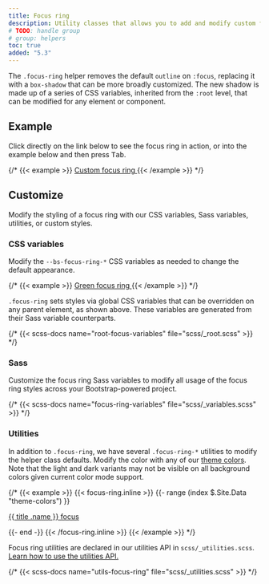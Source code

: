 ```yaml
---
title: Focus ring
description: Utility classes that allows you to add and modify custom focus ring styles to elements and components.
# TODO: handle group
# group: helpers
toc: true
added: "5.3"
---
```


The `.focus-ring` helper removes the default `outline` on `:focus`, replacing it with a `box-shadow` that can be more broadly customized. The new shadow is made up of a series of CSS variables, inherited from the `:root` level, that can be modified for any element or component.

## Example

Click directly on the link below to see the focus ring in action, or into the example below and then press <kbd>Tab</kbd>.

{/* {{< example >}}
<a href="#" class="d-inline-flex focus-ring py-1 px-2 text-decoration-none border rounded-2">
  Custom focus ring
</a>
{{< /example >}} */}

## Customize

Modify the styling of a focus ring with our CSS variables, Sass variables, utilities, or custom styles.

### CSS variables

Modify the `--bs-focus-ring-*` CSS variables as needed to change the default appearance.

{/* {{< example >}}
<a href="#" class="d-inline-flex focus-ring py-1 px-2 text-decoration-none border rounded-2" style="--bs-focus-ring-color: rgba(var(--bs-success-rgb), .25)">
  Green focus ring
</a>
{{< /example >}} */}

`.focus-ring` sets styles via global CSS variables that can be overridden on any parent element, as shown above. These variables are generated from their Sass variable counterparts.

{/* {{< scss-docs name="root-focus-variables" file="scss/_root.scss" >}} */}

### Sass

Customize the focus ring Sass variables to modify all usage of the focus ring styles across your Bootstrap-powered project.

{/* {{< scss-docs name="focus-ring-variables" file="scss/_variables.scss" >}} */}

### Utilities

In addition to `.focus-ring`, we have several `.focus-ring-*` utilities to modify the helper class defaults. Modify the color with any of our [theme colors]([[docsref:/customize/color#theme-colors]]). Note that the light and dark variants may not be visible on all background colors given current color mode support.

{/* {{< example >}}
{{< focus-ring.inline >}}
{{- range (index $.Site.Data "theme-colors") }}
<p><a href="#" class="d-inline-flex focus-ring focus-ring-{{ .name }} py-1 px-2 text-decoration-none border rounded-2">{{ title .name }} focus</a></p>
{{- end -}}
{{< /focus-ring.inline >}}
{{< /example >}} */}

Focus ring utilities are declared in our utilities API in `scss/_utilities.scss`. [Learn how to use the utilities API.]([[docsref:/utilities/api#using-the-api]])

{/* {{< scss-docs name="utils-focus-ring" file="scss/_utilities.scss" >}} */}
